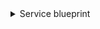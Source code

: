 <details>
<summary>Service blueprint</summary>

```json showLineNumbers
{
  "identifier": "service",
  "title": "Service",
  "icon": "Microservice",
  "schema": {
    "properties": {
      "readme": {
        "title": "README",
        "type": "string",
        "format": "markdown"
      },
      "url": {
        "title": "Service URL",
        "type": "string",
        "format": "url"
      },
      "defaultBranch": {
        "title": "Default Branch",
        "type": "string"
      }
    },
    "required": []
  },
  "mirrorProperties": {},
  "calculationProperties": {},
  "aggregationProperties": {},
  "relations": {
    "admins": {
      "title": "Admins",
      "target": "githubUser",
      "required": false,
      "many": true
    },
    "githubTeams": {
      "title": "GitHub Teams",
      "target": "githubTeam",
      "required": false,
      "many": true
    }
  }
}
```

</details>
